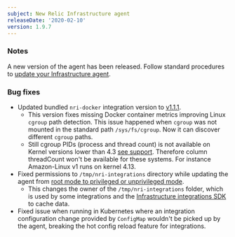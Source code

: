 ```yaml
---
subject: New Relic Infrastructure agent
releaseDate: '2020-02-10'
version: 1.9.7
---
```


### Notes

A new version of the agent has been released. Follow standard procedures to [update your Infrastructure agent](/docs/infrastructure/new-relic-infrastructure/installation/update-infrastructure-agent).

### Bug fixes

* Updated bundled `nri-docker` integration version to [v1.1.1](https://github.com/newrelic/nri-docker/releases/tag/v1.1.1).
  * This version fixes missing Docker container metrics improving Linux `cgroup` path detection. This issue happened when `cgroup` was not mounted in the standard path `/sys/fs/cgroup`. Now it can discover different `cgroup` paths.
  * Still cgroup PIDs (process and thread count) is not available on Kernel versions lower than 4.3 [see support](http://man7.org/linux/man-pages/man7/cgroups.7.html). Therefore column threadCount won't be available for these systems. For instance Amazon-Linux v1 runs on kernel 4.13.
* Fixed permissions to `/tmp/nri-integrations` directory while updating the agent from [root mode to privileged or unprivileged mode](/docs/infrastructure/install-configure-infrastructure/linux-installation/linux-agent-running-modes).
  * This changes the owner of the `/tmp/nri-integrations` folder, which is used by some integrations and the [Infrastructure integrations SDK](https://github.com/newrelic/infra-integrations-sdk/) to cache data.
* Fixed issue when running in Kubernetes where an integration configuration change provided by `ConfigMap` wouldn't be picked up by the agent, breaking the hot config reload feature for integrations.
